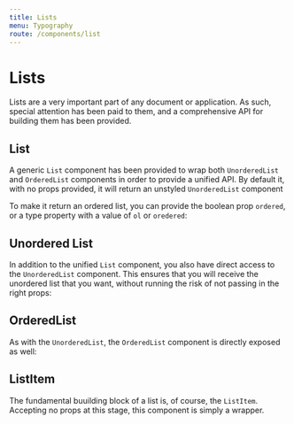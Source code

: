 ```yaml
---
title: Lists
menu: Typography
route: /components/list
---
```




<GlobalStyle />

# Lists

Lists are a very important part of any document or application. As such, special
attention has been paid to them, and a comprehensive API for building them has been
provided.

## List

A generic `List` component has been provided to wrap both `UnorderedList` and
`OrderedList` components in order to provide a unified API. By default it, with
no props provided, it will return an unstyled `UnorderedList` component



To make it return an ordered list, you can provide the boolean prop `ordered`,
or a type property with a value of `ol` or `oredered`:


## Unordered List

In addition to the unified `List` component, you also have direct access to the
`UnorderedList` component. This ensures that you will receive the unordered list
that you want, without running the risk of not passing in the right props:


## OrderedList

As with the `UnorderedList`, the `OrderedList` component is directly exposed as well:



## ListItem

The fundamental buuilding block of a list is, of course, the `ListItem`. Accepting
no props at this stage, this component is simply a wrapper.

